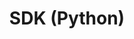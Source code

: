 ---
title: SDK (Python)
url: "https://langchain-ai.github.io/langgraph/cloud/reference/sdk/python_sdk_ref"
---